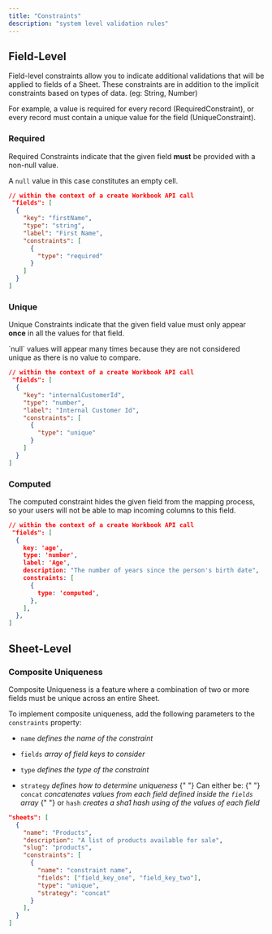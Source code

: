 ```yaml
---
title: "Constraints"
description: "system level validation rules"
---
```


## Field-Level

Field-level constraints allow you to indicate additional validations that will be applied to fields of a Sheet. These constraints are in addition to the implicit constraints based on types of data. (eg: String, Number)

For example, a value is required for every record (RequiredConstraint), or every record must contain a unique value for the field (UniqueConstraint).

### Required

Required Constraints indicate that the given field **must** be provided with a non-null value.

<Note>A `null` value in this case constitutes an empty cell.</Note>

```json
// within the context of a create Workbook API call
 "fields": [
  {
    "key": "firstName",
    "type": "string",
    "label": "First Name",
    "constraints": [
      {
        "type": "required"
      }
    ]
  }
]
```

### Unique

Unique Constraints indicate that the given field value must only appear **once** in all the values for that field.

<Note>
  `null` values will appear many times because they are not considered unique as
  there is no value to compare.
</Note>

```json
// within the context of a create Workbook API call
 "fields": [
  {
    "key": "internalCustomerId",
    "type": "number",
    "label": "Internal Customer Id",
    "constraints": [
      {
        "type": "unique"
      }
    ]
  }
]
```

### Computed

The computed constraint hides the given field from the mapping process, so your users will not be able to map incoming columns to this field. 

```json
// within the context of a create Workbook API call
 "fields": [
  {
    key: 'age',
    type: 'number',
    label: 'Age',
    description: "The number of years since the person's birth date",
    constraints: [
      {
        type: 'computed',
      },
    ],
  },
]
```

## Sheet-Level

### Composite Uniqueness

Composite Uniqueness is a feature where a combination of two or more fields must be unique across an entire Sheet.

To implement composite uniqueness, add the following parameters to the `constraints` property:

- `name` _defines the name of the constraint_

- `fields` _array of field keys to consider_

- `type` _defines the type of the constraint_

- `strategy` _defines how to determine uniqueness_
  {" "}
  Can either be:
  {" "}
  `concat` _concatenates values from each field defined inside the `fields` array_
  {" "}
  or `hash` _creates a sha1 hash using of the values of each field_

```json
"sheets": [
  {
    "name": "Products",
    "description": "A list of products available for sale",
    "slug": "products",
    "constraints": [
      {
        "name": "constraint name",
        "fields": ["field_key_one", "field_key_two"],
        "type": "unique",
        "strategy": "concat"
      }
    ],
  }
]
```

